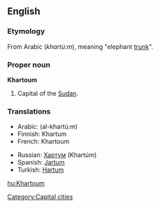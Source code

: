 ==English==
{{wikipedia}}
===Etymology===
From Arabic {{ARchar|[[خرطوم]]}} (''khartú:m''), meaning "elephant [[trunk]]".

===Proper noun===
'''Khartoum'''

# Capital of the [[Sudan]].

===Translations===
{{top}}
*Arabic: {{ARchar|[[الخرطوم]]}} (al-khartú:m) {{m}}
*Finnish: Khartum
*French: Khartoum
{{mid}}
*Russian: [[Хартум]] (Khartúm) {{m}}
*Spanish: [[Jartum]] {{m}}
*Turkish: [[Hartum]]
{{bottom}}

[[Category:Capital cities]]

[[hu:Khartoum]]